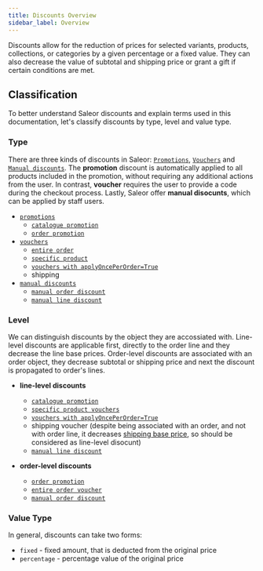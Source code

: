```yaml
---
title: Discounts Overview
sidebar_label: Overview
---
```


Discounts allow for the reduction of prices for selected variants, products, collections,
or categories by a given percentage or a fixed value. They can also decrease the value 
of subtotal and shipping price or grant a gift if certain conditions are met. 

## Classification

To better understand Saleor discounts and explain terms used in this documentation, let's classify discounts
by type, level and value type.

### Type
There are three kinds of discounts in Saleor: [`Promotions`](developer/discounts/promotions.mdx), 
[`Vouchers`](developer/discounts/vouchers.mdx) and [`Manual discounts`](developer/discounts/manual-discounts.mdx).
The **promotion** discount is automatically applied to all products included in the promotion,
without requiring any additional actions from the user.
In contrast, **voucher** requires the user to provide a code during the checkout process.
Lastly, Saleor offer **manual disocunts**, which can be applied by staff users.

* [`promotions`](developer/discounts/promotions.mdx)
    * [`catalogue promotion`](developer/discounts/promotions.mdx#catalogue-promotions)
    * [`order promotion`](developer/discounts/promotions.mdx#order-promotions)
* [`vouchers`](developer/discounts/vouchers.mdx)
    * [`entire order`](developer/discounts/vouchers.mdx#applying-the-entire-order-voucher)
    * [`specific product`](developer/discounts/vouchers.mdx#applying-the-specific-product-voucher)
    * [`vouchers with applyOncePerOrder=True`](developer/discounts/vouchers.mdx#applying-the-once-per-order-entire-order-voucher)
    * shipping
* [`manual discounts`](developer/discounts/manual-discounts.mdx)
    * [`manual order discount`](developer/discounts/manual-discounts.mdx#manual-order-discount)
    * [`manual line discount`](developer/discounts/manual-discounts.mdx#manual-line-discount)

### Level
We can distinguish discounts by the object they are accossiated with. 
Line-level discounts are applicable first, directly to the order line and they decrease the line base prices.
Order-level discounts are associated with an order object, they decrease subtotal or shipping price 
and next the discount is propagated to order's lines. 

* **line-level discounts**
    * [`catalogue promotion`](developer/discounts/promotions.mdx#catalogue-promotions)
    * [`specific product vouchers`](developer/discounts/vouchers.mdx#applying-the-specific-product-voucher)
    * [`vouchers with applyOncePerOrder=True`](developer/discounts/vouchers.mdx#applying-the-once-per-order-entire-order-voucher) 
    * shipping voucher (despite being associated with an order, and not with order line, it decreases [shipping base price](developer/price-calculation.mdx#discount-application), so should be considered as line-level disocunt)
    * [`manual line discount`](developer/discounts/manual-discounts.mdx#manual-line-discount)

* **order-level discounts**
    * [`order promotion`](developer/discounts/promotions.mdx#order-promotions)
    * [`entire order voucher`](developer/discounts/vouchers.mdx#applying-the-entire-order-voucher)
    * [`manual order discount`](developer/discounts/manual-discounts.mdx#manual-order-discount)
    

### Value Type
In general, discounts can take two forms:
* `fixed` - fixed amount, that is deducted from the original price
* `percentage` - percentage value of the original price
